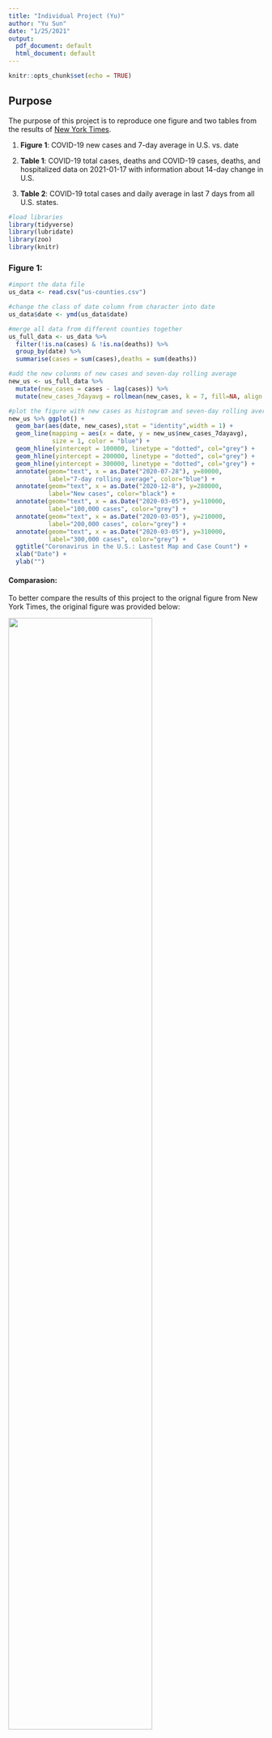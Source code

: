```yaml
---
title: "Individual Project (Yu)"
author: "Yu Sun"
date: "1/25/2021"
output:
  pdf_document: default
  html_document: default
---
```


```r
knitr::opts_chunk$set(echo = TRUE)
```

## Purpose
The purpose of this project is to reproduce one figure and two tables from the results of [New York Times](https://www.nytimes.com/interactive/2020/us/coronavirus-us-cases.html).

1. **Figure 1**: COVID-19 new cases and 7-day average in U.S. vs. date

2. **Table 1**: COVID-19 total cases, deaths and COVID-19 cases, deaths, and hospitalized data on 2021-01-17 with information about 14-day change in U.S.

3. **Table 2**: COVID-19 total cases and daily average in last 7 days from all U.S. states.


```r
#load libraries
library(tidyverse)
library(lubridate)
library(zoo)
library(knitr)
```

### Figure 1:

```r
#import the data file
us_data <- read.csv("us-counties.csv")

#change the class of date column from character into date
us_data$date <- ymd(us_data$date)

#merge all data from different counties together
us_full_data <- us_data %>% 
  filter(!is.na(cases) & !is.na(deaths)) %>%
  group_by(date) %>% 
  summarise(cases = sum(cases),deaths = sum(deaths))

#add the new colunms of new cases and seven-day rolling average
new_us <- us_full_data %>%
  mutate(new_cases = cases - lag(cases)) %>%
  mutate(new_cases_7dayavg = rollmean(new_cases, k = 7, fill=NA, align = "right"))

#plot the figure with new cases as histogram and seven-day rolling average as curve
new_us %>% ggplot() +
  geom_bar(aes(date, new_cases),stat = "identity",width = 1) +
  geom_line(mapping = aes(x = date, y = new_us$new_cases_7dayavg), 
            size = 1, color = "blue") +
  geom_hline(yintercept = 100000, linetype = "dotted", col="grey") +
  geom_hline(yintercept = 200000, linetype = "dotted", col="grey") +
  geom_hline(yintercept = 300000, linetype = "dotted", col="grey") +
  annotate(geom="text", x = as.Date("2020-07-28"), y=80000, 
           label="7-day rolling average", color="blue") +
  annotate(geom="text", x = as.Date("2020-12-8"), y=280000, 
           label="New cases", color="black") +
  annotate(geom="text", x = as.Date("2020-03-05"), y=110000, 
           label="100,000 cases", color="grey") +
  annotate(geom="text", x = as.Date("2020-03-05"), y=210000, 
           label="200,000 cases", color="grey") +
  annotate(geom="text", x = as.Date("2020-03-05"), y=310000, 
           label="300,000 cases", color="grey") +
  ggtitle("Coronavirus in the U.S.: Lastest Map and Case Count") +
  xlab("Date") +
  ylab("")
```

#### Comparasion:
To better compare the results of this project to the orignal figure from New York Times, the original figure was provided below:

![](nyt1.png){ width=75% }

This figure is easy and clear to reproduce and the data set is well-labeled so that it was clear and convenient to regenerate the similar results.

### Table 1:

```r
#data for cases
us_cases_data <- us_data %>% 
  filter(!is.na(cases)) %>%
  group_by(date) %>% 
  summarise(cases = sum(cases)) %>% 
  mutate(new_cases = cases - lag(cases)) %>%
  mutate(new_cases_7dayavg = rollmean(new_cases, k = 7, fill=NA, align = "right")) %>%
  mutate("14-day change" = 100*(round((new_cases_7dayavg - lag(new_cases_7dayavg, n = 14))/lag(new_cases_7dayavg, n = 14),digit = 2)))

#data for death
us_death_data <- us_data %>% 
  filter(!is.na(deaths)) %>%
  group_by(date) %>% 
  summarise(deaths = sum(deaths)) %>% 
  mutate(deaths_increased = deaths - lag(deaths)) %>%
  mutate(new_deaths_7dayavg = rollmean(deaths_increased, k = 7, fill=NA, align = "right")) %>%
  mutate("14-day change" = 100*(round((new_deaths_7dayavg - lag(new_deaths_7dayavg, n = 14))/lag(new_deaths_7dayavg, n = 14), digit = 2)))

#data for hospitalization
us_hospitalized <- read.csv("all-states-history.csv")
us_hospitalized_data <- us_hospitalized %>% 
  filter(!is.na(hospitalizedCurrently)) %>%
  group_by(date) %>% 
  summarise(hospitalizedCurrently = sum(hospitalizedCurrently)) %>% 
  mutate(hospitalizedCurrently_7dayavg = rollmean(hospitalizedCurrently, k = 7, fill=NA, align = "right")) %>%
  mutate("14-day change" = 100*(round((hospitalizedCurrently_7dayavg - lag(hospitalizedCurrently_7dayavg, n = 14))/lag(hospitalizedCurrently_7dayavg, n = 14), digit = 2)))

#Pick the data on January 17th, 2021
Jan_cases_data <- us_cases_data %>% filter(date == as.Date("2021-01-17")) %>%
  select(cases,new_cases,`14-day change`)
Jan_deaths_data <- us_death_data %>% filter(date == as.Date("2021-01-17")) %>%
  select(deaths,deaths_increased,`14-day change`)
Jan_hospitalized_data <- us_hospitalized_data %>% filter(date == as.Date("2021-01-17")) %>%
  select(hospitalizedCurrently,`14-day change`)

#Print table
table1 <- 
  data.frame("Total Reported" = c(Jan_cases_data$cases, Jan_deaths_data$deaths, ""),
              "On Jan, 17" = c(Jan_cases_data$new_cases, Jan_deaths_data$deaths_increased, Jan_hospitalized_data$hospitalizedCurrently), 
              "14-Day Change" = c(Jan_cases_data$`14-day change`, Jan_deaths_data$`14-day change`, Jan_hospitalized_data$`14-day change`))
rownames(table1) <- c("Cases", "Deaths", "Hospitalized")
kable(table1, booktabs = TRUE, digits = 2, 
      col.names = c("Total Reported", "On Jan 17", "14-Day Change"))
```

#### Comparasion:
To better compare the results of this project to the original figure from New York Times, the original table was provided below:

![](nyt1.png){ width=75% }

This table is generated by two data sets and the illustration of the 14-day change is not very clear; more specifically, people did not know how to calculate this value based on the 7-day average. Moreover, the "hospitalized" row is actually the information of the patients that currently hospitalized, which made the reproduction of the results confusing. However, the data sets and labels were clear and easy to understand.

### Table 2:

```r
#merge the data from all counties from each state together on January 17th, 2021
us_state_data <- us_data %>% 
  filter(!is.na(cases)) %>%
  group_by(state,date) %>%
  summarise(cases = sum(cases)) %>%
  mutate(new_cases = cases - lag(cases)) %>%
  mutate(new_cases_7dayavg = round(rollmean(new_cases, k = 7, fill=NA, align = "right"), digits = 0)) %>%
  filter(date == as.Date("2021-01-17"))
head(us_state_data)
```

#### Comparison:
for better comparison with the original table, the same states were picked below:

```r
us_state_data_comparison <- us_state_data %>% 
  filter(state %in% c("Arizona", "California","South Carolina",
                      "Rhode Island", "Oklahoma", "Georgia",
                      "Utah", "Texas", "New York", "Massachusetts")) %>%
  select(state,cases, new_cases_7dayavg)
kable(us_state_data_comparison, booktabs = TRUE, col.names = c("State", "Total Cases", "Daily Avg.in Last 7 Days"))
```

And the orginal table is provided below:

![](nyt3.png){ width=75% }

This table is easy and clear to reproduce and the data set is well-labeled so that it was clear and convenient to regenerate the similar results. However, we only reproduced part of the table, except the per 100,000 or per capita columns.

